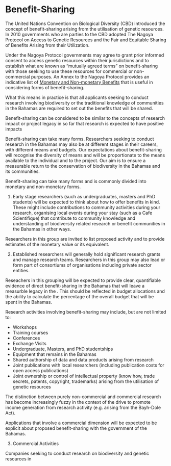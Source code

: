 # Benefit-Sharing

The United Nations Convention on Biological Diversity (CBD) introduced the concept of benefit-sharing arising from the utilisation of genetic resources. In 2010 governments who are parties to the CBD adopted The Nagoya Protocol on Access to Genetic Resources and the Fair and Equitable Sharing of Benefits Arising from their Utilization. 

Under the Nagoya Protocol governments may agree to grant prior informed consent to access genetic resources within their jurisdictions and to establish what are known as "mutually agreed terms" on benefit-sharing with those seeking to use these resources for commercial or non-commercial purposes. An Annex to the Nagoya Protocol provides an indicative list of [Monetary and Non-monetary Benefits](https://www.cbd.int/abs/text/articles/?sec=abs-37) that is useful in considering forms of benefit-sharing. 

What this means in practice is that all applicants seeking to conduct research involving biodiversity or the traditional knowledge of communities in the Bahamas are required to set out the benefits that will be shared. 

Benefit-sharing can be considered to be similar to the concepts of research impact or project legacy in so far that research is expected to have positive impacts

Benefit-sharing can take many forms. Researchers seeking to conduct research in the Bahamas may also be at different stages in their careers, with different means and budgets. Our expectations about benefit-sharing will recognise the diversity of means and will be proportionate to the means available to the individual and to the project. Our aim is to ensure a measurable return to the conservation of biodiversity in the Bahamas and its communities.  

Benefit-sharing can take many forms and is commonly divided into monetary and non-monetary forms. 

1. Early stage researchers (such as undergraduates, masters and PhD students) will be expected to think about how to offer benefits in kind. These might include contributions to community activities during your research, organising local events during your stay (such as a Cafe Scientifique) that contribute to community knowledge and understanding of biodiversity related research or benefit communities in the Bahamas in other ways. 

Researchers in this group are invited to list proposed activity and to provide estimates of the monetary value or its equivalent. 

2. Established researchers will generally hold significant research grants and manage research teams. Researchers in this group may also lead or form part of consortiums of organisations including private sector entities. 

Reseachers in this grouping will be expected to provide clear, quantifiable evidence of direct benefit-sharing in the Bahamas that will leave a measurble legacy in the . This should be reflected in budget allocations and the ability to calculate the percentage of the overall budget that will be spent in the Bahamas. 

Research activities involving benefit-sharing may include, but are not limited to:

- Workshops
- Training courses
- Conferences
- Exchange Visits
- Undergraduate, Masters, and PhD studentships
- Equipment that remains in the Bahamas
- Shared authorship of data and data products arising from research
- Joint publications with local researchers (including publication costs for open access publications)
- Joint ownership or control of intellectual property (know how, trade secrets, patents, copyright, trademarks) arising from the utilisation of genetic resources

The distinction between purely non-commercial and commercial research has become increasingly fuzzy in the context of the drive to promote income generation from research activity (e.g. arising from the Bayh-Dole Act). 

Applications that involve a commercial dimension will be expected to be explicit about proposed benefit-sharing with the government of the Bahamas.

3. Commercial Activities

Companies seeking to conduct research on biodiversity and genetic resources in 







